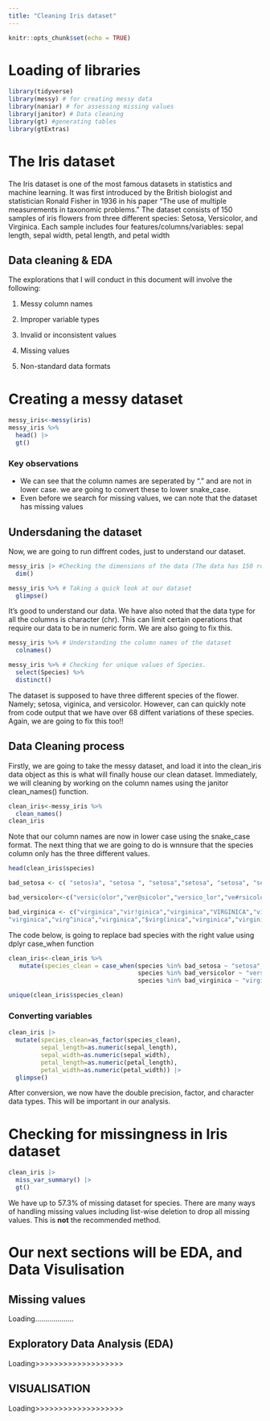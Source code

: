 ```yaml
---
title: "Cleaning Iris dataset"
---
```


```r
knitr::opts_chunk$set(echo = TRUE)
```

# Loading of libraries
```r
library(tidyverse)
library(messy) # for creating messy data
library(naniar) # for assessing missing values
library(janitor) # Data cleaning
library(gt) #generating tables
library(gtExtras)
```

# The Iris dataset
The Iris dataset is one of the most famous datasets in statistics and machine learning. It was first introduced by the British biologist and statistician Ronald Fisher in 1936 in his paper "The use of multiple measurements in taxonomic problems." The dataset consists of 150 samples of iris flowers from three different species: Setosa, Versicolor, and Virginica. Each sample includes four features/columns/variables: sepal length, sepal width, petal length, and petal width

## Data cleaning & EDA 
The explorations that I will conduct in this document will involve the following:

1.  Messy column names

2.  Improper variable types

3.  Invalid or inconsistent values

4.  Missing values

5.  Non-standard data formats

# Creating a messy dataset
```r
messy_iris<-messy(iris)
messy_iris %>%
  head() |> 
  gt()
```
### Key observations
- We can see that the column names are seperated by "." and are not in lower case. we are going to convert these to lower snake_case.\n
- Even before we search for missing values, we can note that the dataset has missing values

## Undersdaning the dataset
Now, we are going to run diffrent codes, just to understand our dataset.

```r
messy_iris |> #Checking the dimensions of the data (The data has 150 rows, and 5 columns)
  dim()
```

```r
messy_iris %>% # Taking a quick look at our dataset
  glimpse()
```
It's good to understand our data. We have also noted that the data type for all the columns is character (chr). This can limit certain operations that require our data to be in numeric form. We are also going to fix this.
```r
messy_iris %>% # Understanding the column names of the dataset
  colnames()
```

```r
messy_iris %>% # Checking for unique values of Species. 
  select(Species) %>% 
  distinct()
```

The dataset is supposed to have three different species of the flower. Namely; setosa, viginica, and versicolor. However, can can quickly note from code output that we have over 68 diffent variations of these species. Again, we are going to fix this too!!


## Data Cleaning process
Firstly, we are going to take the messy dataset, and load it into the clean_iris data object as this is what will finally house our clean dataset. Immediately, we will cleaning by working on the column names using the janitor clean_names() function.
```r
clean_iris<-messy_iris %>% 
  clean_names()
clean_iris
```

Note that our column names are now in lower case using the snake_case format. The next thing that we are going to do is wnnsure that the species column only has the three different values. 

```r
head(clean_iris$species)
```


```r
bad_setosa <- c( "setos)a", "setosa ", "setosa","setosa", "setosa", "setosa ", "seto_sa",  "s&etosa",  "setosa", "SETOSA", "setosa", "se(tosa", "setosa","setosa", "setosa","setosa","*setosa","set_osa","setosa",         "se@tosa","setosa", "(s_etos.a",      "set(osa","setos$a","seto-s(a","(SETOSA","setosa ", "s-eto%sa",       "setosa","SETOSA", "seto.sa","setosa","setos^a", "setosa","set$osa", "setosa", "se+tosa","seto*sa",        "S)ETOSA","setos*a", "setosa","set!osa","setosa","setosa","s@et#osa ","setosa","setosa")
```

```r
bad_versicolor<-c("versic(olor","ver@sicolor","versico_lor","ve#rsicolor","versicolor",          "versico@lor","versicolor","versicolor","versicolor","versicolor","versicolor","vers_i%c#ol%or", "V*ERSICOLOR","ver!sicolor","+versicolo^r","versicolor","versico)l^or","versicol^or","ve&rsicolor","versicolor","$vers+icolor","versicolor ",")versicolor", "versicolor","versicolor","versicolor","versicolor ","ver&sicolor ","versico(lo$r","versi_color","versicolor","vers-ic.ol%o&r", "versicolor","versicolor",     "versicolor","*versicolor","versicolor","versicol!or","&versicolor","%versicol%or ",  "v%ersicolor","v+ersicolor")
```

```r
bad_virginica <- c("virginica","vir!ginica","virginica","VIRGINICA","virginica","virginica",     
"virginica","virg^inica","virginica","$virg(inica","virginica","virginica ","virginica",     "virginica","virgini+ca","vir-ginica", "virginica","virginica","virgin!ica","virginica",   ".virginic#a","virginica","virginic_a","virginica","v(irgi$nica","virginica","virginic#a",     "vir.gini@ca","virginica ","v#irgini(ca", "virginica","virginica","virginica","virginica",      "virgi^nica","virginica","virginica","virginica","VIRGINICA","virginica","virginica")
```


The code below, is going to replace bad species with the right value using dplyr case_when function

```r
clean_iris<-clean_iris %>% 
   mutate(species_clean = case_when(species %in% bad_setosa ~ "setosa",
                                    species %in% bad_versicolor ~ "versicolor",
                                    species %in% bad_virginica ~ "virginica"))

unique(clean_iris$species_clean)
```

### Converting variables 
```r
clean_iris |> 
  mutate(species_clean=as_factor(species_clean),
         sepal_length=as.numeric(sepal_length),
         sepal_width=as.numeric(sepal_width),
         petal_length=as.numeric(petal_length),
         petal_width=as.numeric(petal_width)) |> 
  glimpse()
```
 
 After conversion, we now have the double precision, factor, and character data types. This will be important in our analysis.
 
# Checking for missingness in Iris dataset

```r
clean_iris |> 
  miss_var_summary() |> 
  gt()
```

We have up to 57.3% of missing dataset for species. There are many ways of handling missing values including list-wise deletion to drop all missing values. This is **not** the recommended method.


# Our next sections will be EDA, and Data Visulisation

## Missing values

Loading...................

## Exploratory Data Analysis (EDA)

Loading>>>>>>>>>>>>>>>>>>>

## VISUALISATION 

Loading>>>>>>>>>>>>>>>>>>>



















































































